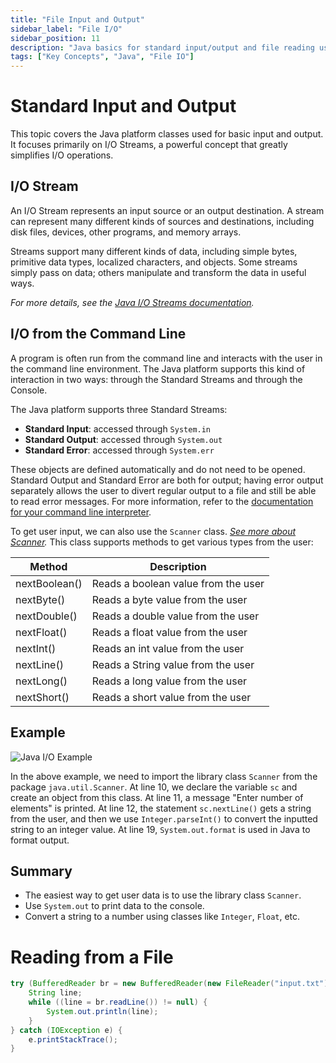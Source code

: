 ```yaml
---
title: "File Input and Output"
sidebar_label: "File I/O"
sidebar_position: 11
description: "Java basics for standard input/output and file reading using streams and Scanner."
tags: ["Key Concepts", "Java", "File IO"]
---
```


# Standard Input and Output

This topic covers the Java platform classes used for basic input and output. It focuses primarily on I/O Streams, a powerful concept that greatly simplifies I/O operations.

## I/O Stream

An I/O Stream represents an input source or an output destination. A stream can represent many different kinds of sources and destinations, including disk files, devices, other programs, and memory arrays.

Streams support many different kinds of data, including simple bytes, primitive data types, localized characters, and objects. Some streams simply pass on data; others manipulate and transform the data in useful ways.

*For more details, see the [Java I/O Streams documentation](https://docs.oracle.com/javase/tutorial/essential/io/streams.html).*

## I/O from the Command Line

A program is often run from the command line and interacts with the user in the command line environment. The Java platform supports this kind of interaction in two ways: through the Standard Streams and through the Console.

The Java platform supports three Standard Streams:
- **Standard Input**: accessed through `System.in`
- **Standard Output**: accessed through `System.out`
- **Standard Error**: accessed through `System.err`

These objects are defined automatically and do not need to be opened. Standard Output and Standard Error are both for output; having error output separately allows the user to divert regular output to a file and still be able to read error messages. For more information, refer to the [documentation for your command line interpreter](https://docs.oracle.com/javase/tutorial/essential/io/cl.html).

To get user input, we can also use the `Scanner` class. *[See more about Scanner](https://docs.oracle.com/javase/tutorial/essential/io/scanning.html).* This class supports methods to get various types from the user:

| Method         | Description                        |
| -------------- | ---------------------------------- |
| nextBoolean()  | Reads a boolean value from the user |
| nextByte()     | Reads a byte value from the user    |
| nextDouble()   | Reads a double value from the user  |
| nextFloat()    | Reads a float value from the user   |
| nextInt()      | Reads an int value from the user    |
| nextLine()     | Reads a String value from the user  |
| nextLong()     | Reads a long value from the user    |
| nextShort()    | Reads a short value from the user   |

## Example

![Java I/O Example](/media/ioexample.webp)

In the above example, we need to import the library class `Scanner` from the package `java.util.Scanner`. At line 10, we declare the variable `sc` and create an object from this class. At line 11, a message "Enter number of elements" is printed. At line 12, the statement `sc.nextLine()` gets a string from the user, and then we use `Integer.parseInt()` to convert the inputted string to an integer value. At line 19, `System.out.format` is used in Java to format output.

## Summary

- The easiest way to get user data is to use the library class `Scanner`.
- Use `System.out` to print data to the console.
- Convert a string to a number using classes like `Integer`, `Float`, etc.

# Reading from a File

```java
try (BufferedReader br = new BufferedReader(new FileReader("input.txt"))) {
    String line;
    while ((line = br.readLine()) != null) {
        System.out.println(line);
    }
} catch (IOException e) {
    e.printStackTrace();
}
```
